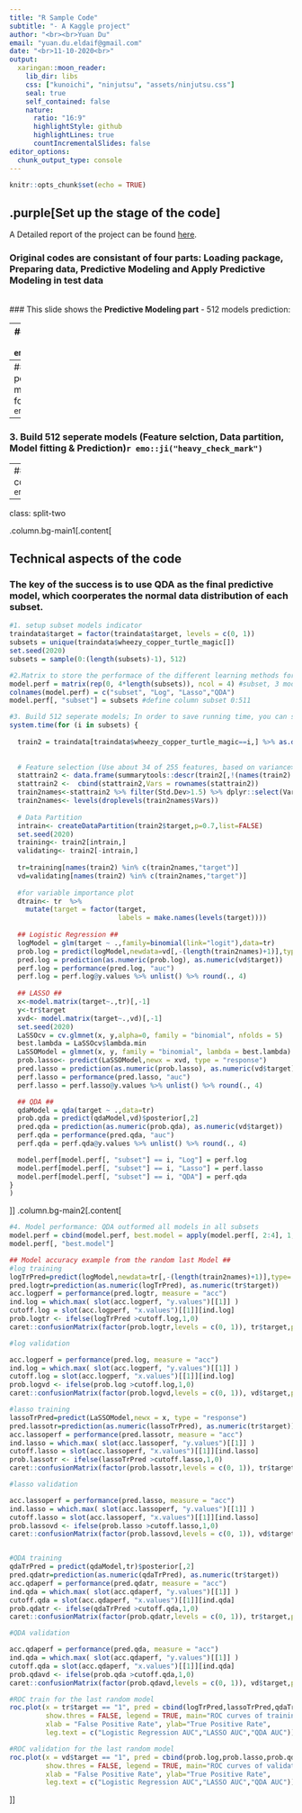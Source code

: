 ```yaml
---
title: "R Sample Code"
subtitle: "- A Kaggle project"
author: "<br><br>Yuan Du"
email: "yuan.du.eldaif@gmail.com"
date: "<br>11-10-2020<br>"
output:
  xaringan::moon_reader:
    lib_dir: libs
    css: ["kunoichi", "ninjutsu", "assets/ninjutsu.css"]
    seal: true 
    self_contained: false
    nature:
      ratio: "16:9"
      highlightStyle: github
      highlightLines: true
      countIncrementalSlides: false
editor_options: 
  chunk_output_type: console
---
```


```r
knitr::opts_chunk$set(echo = TRUE)
```

## .purple[Set up the stage of the code]
A Detailed report of the project can be found [here](https://yuan-du.com/files/ExamReport.pdf).

### Original codes are consistant of four parts: **Loading  package, Preparing data, Predictive Modeling and Apply Predictive Modeling in test data**
<br>
### This slide shows the **Predictive Modeling part** - 512 models prediction:

--
### 1. Setup subset models indicator `r emo::ji("heavy_check_mark")`

--
### 2. Matrix to store the performance of the different machine learning methods for each subset `r emo::ji("heavy_check_mark")`

--
### 3. Build 512 seperate models (Feature selction, Data partition, Model fitting & Prediction)`r emo::ji("heavy_check_mark")`

--
### 4. Model performance comparison `r emo::ji("heavy_check_mark")`

---
class: split-two 

.column.bg-main1[.content[

## Technical aspects of the code

### The key of the success is to use QDA as the final predictive model, which coorperates the normal data distribution of each subset.

```r
#1. setup subset models indicator
traindata$target = factor(traindata$target, levels = c(0, 1)) 
subsets = unique(traindata$wheezy_copper_turtle_magic[])
set.seed(2020)
subsets = sample(0:(length(subsets)-1), 512)

#2.Matrix to store the performace of the different learning methods for each subset
model.perf = matrix(rep(0, 4*length(subsets)), ncol = 4) #subset, 3 models
colnames(model.perf) = c("subset", "Log", "Lasso","QDA")
model.perf[, "subset"] = subsets #define column subset 0:511
```
```r
#3. Build 512 seperate models; In order to save running time, you can sample a few models to see the performance. Here I only choose the last model.
system.time(for (i in subsets) {
  
  train2 = traindata[traindata$wheezy_copper_turtle_magic==i,] %>% as.data.frame(.)
 
  
  # Feature selection (Use about 34 of 255 features, based on variance>1.5)
  stattrain2 <- data.frame(summarytools::descr(train2[,!(names(train2) %in% c("EXID","target"))], transpose = TRUE)) 
  stattrain2 <-  cbind(stattrain2,Vars = rownames(stattrain2))
  train2names<-stattrain2 %>% filter(Std.Dev>1.5) %>% dplyr::select(Vars)
  train2names<- levels(droplevels(train2names$Vars))
  
  # Data Partition
  intrain<- createDataPartition(train2$target,p=0.7,list=FALSE)
  set.seed(2020)
  training<- train2[intrain,]
  validating<- train2[-intrain,]
  
  tr=training[names(train2) %in% c(train2names,"target")]
  vd=validating[names(train2) %in% c(train2names,"target")]
  
  #for variable importance plot
  dtrain<- tr  %>%
    mutate(target = factor(target,
                           labels = make.names(levels(target))))
  
  ## Logistic Regression ##
  logModel = glm(target ~ .,family=binomial(link="logit"),data=tr)  
  prob.log = predict(logModel,newdata=vd[,-(length(train2names)+1)],type='response')
  pred.log = prediction(as.numeric(prob.log), as.numeric(vd$target))
  perf.log = performance(pred.log, "auc")
  perf.log = perf.log@y.values %>% unlist() %>% round(., 4)
  
  ## LASSO ##
  x<-model.matrix(target~.,tr)[,-1] 
  y<-tr$target
  xvd<- model.matrix(target~.,vd)[,-1] 
  set.seed(2020)
  LaSSOcv = cv.glmnet(x, y,alpha=0, family = "binomial", nfolds = 5)
  best.lambda = LaSSOcv$lambda.min
  LaSSOModel = glmnet(x, y, family = "binomial", lambda = best.lambda)
  prob.lasso<- predict(LaSSOModel,newx = xvd, type = "response")
  pred.lasso = prediction(as.numeric(prob.lasso), as.numeric(vd$target))
  perf.lasso = performance(pred.lasso, "auc")
  perf.lasso = perf.lasso@y.values %>% unlist() %>% round(., 4)

  ## QDA ##
  qdaModel = qda(target ~ .,data=tr)
  prob.qda = predict(qdaModel,vd)$posterior[,2]
  pred.qda = prediction(as.numeric(prob.qda), as.numeric(vd$target))
  perf.qda = performance(pred.qda, "auc")
  perf.qda = perf.qda@y.values %>% unlist() %>% round(., 4)

  model.perf[model.perf[, "subset"] == i, "Log"] = perf.log
  model.perf[model.perf[, "subset"] == i, "Lasso"] = perf.lasso
  model.perf[model.perf[, "subset"] == i, "QDA"] = perf.qda
}
)
```

]]
.column.bg-main2[.content[
```r

#4. Model performance: QDA outformed all models in all subsets
model.perf = cbind(model.perf, best.model = apply(model.perf[, 2:4], 1, function(x){which.max(x) %>% names()}))
model.perf[, "best.model"]

## Model accuracy example from the random last Model ##
#log training 
logTrPred=predict(logModel,newdata=tr[,-(length(train2names)+1)],type='response')
pred.logtr=prediction(as.numeric(logTrPred), as.numeric(tr$target))
acc.logperf = performance(pred.logtr, measure = "acc")
ind.log = which.max( slot(acc.logperf, "y.values")[[1]] )
cutoff.log = slot(acc.logperf, "x.values")[[1]][ind.log]
prob.logtr <- ifelse(logTrPred >cutoff.log,1,0)
caret::confusionMatrix(factor(prob.logtr,levels = c(0, 1)), tr$target,positive="1")

#log validation

acc.logperf = performance(pred.log, measure = "acc")
ind.log = which.max( slot(acc.logperf, "y.values")[[1]] )
cutoff.log = slot(acc.logperf, "x.values")[[1]][ind.log]
prob.logvd <- ifelse(prob.log >cutoff.log,1,0)
caret::confusionMatrix(factor(prob.logvd,levels = c(0, 1)), vd$target,positive="1")

#lasso training
lassoTrPred=predict(LaSSOModel,newx = x, type = "response")
pred.lassotr=prediction(as.numeric(lassoTrPred), as.numeric(tr$target))
acc.lassoperf = performance(pred.lassotr, measure = "acc")
ind.lasso = which.max( slot(acc.lassoperf, "y.values")[[1]] )
cutoff.lasso = slot(acc.lassoperf, "x.values")[[1]][ind.lasso]
prob.lassotr <- ifelse(lassoTrPred >cutoff.lasso,1,0)
caret::confusionMatrix(factor(prob.lassotr,levels = c(0, 1)), tr$target,positive="1")

#lasso validation

acc.lassoperf = performance(pred.lasso, measure = "acc")
ind.lasso = which.max( slot(acc.lassoperf, "y.values")[[1]] )
cutoff.lasso = slot(acc.lassoperf, "x.values")[[1]][ind.lasso]
prob.lassovd <- ifelse(prob.lasso >cutoff.lasso,1,0)
caret::confusionMatrix(factor(prob.lassovd,levels = c(0, 1)), vd$target,positive="1")


#QDA training
qdaTrPred = predict(qdaModel,tr)$posterior[,2]
pred.qdatr=prediction(as.numeric(qdaTrPred), as.numeric(tr$target))
acc.qdaperf = performance(pred.qdatr, measure = "acc")
ind.qda = which.max( slot(acc.qdaperf, "y.values")[[1]] )
cutoff.qda = slot(acc.qdaperf, "x.values")[[1]][ind.qda]
prob.qdatr <- ifelse(qdaTrPred >cutoff.qda,1,0)
caret::confusionMatrix(factor(prob.qdatr,levels = c(0, 1)), tr$target,positive="1")

#QDA validation

acc.qdaperf = performance(pred.qda, measure = "acc")
ind.qda = which.max( slot(acc.qdaperf, "y.values")[[1]] )
cutoff.qda = slot(acc.qdaperf, "x.values")[[1]][ind.qda]
prob.qdavd <- ifelse(prob.qda >cutoff.qda,1,0)
caret::confusionMatrix(factor(prob.qdavd,levels = c(0, 1)), vd$target,positive="1")

#ROC train for the last random model
roc.plot(x = tr$target == "1", pred = cbind(logTrPred,lassoTrPred,qdaTrPred),
         show.thres = FALSE, legend = TRUE, main="ROC curves of training Data",
         xlab = "False Positive Rate", ylab="True Positive Rate",
         leg.text = c("Logistic Regression AUC","LASSO AUC","QDA AUC"))$roc.vol

#ROC validation for the last random model
roc.plot(x = vd$target == "1", pred = cbind(prob.log,prob.lasso,prob.qda),
         show.thres = FALSE, legend = TRUE, main="ROC curves of validation Data",
         xlab = "False Positive Rate", ylab="True Positive Rate",
         leg.text = c("Logistic Regression AUC","LASSO AUC","QDA AUC"))$roc.vol
```

]]






